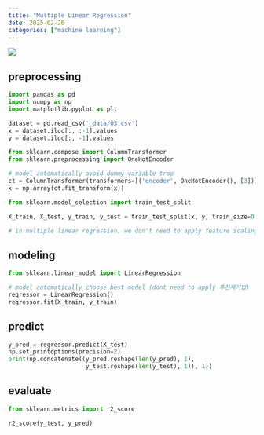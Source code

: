 ```yaml
---
title: "Multiple Linear Regression"
date: 2025-02-26
categories: ["machine learning"]
---
```


![](/img/stat-thumb.jpg){.post-thumbnail}

## preprocessing

```python
import pandas as pd
import numpy as np
import matplotlib.pyplot as plt

dataset = pd.read_csv('_data/03.csv')
x = dataset.iloc[:, :-1].values
y = dataset.iloc[:, -1].values
```

```python
from sklearn.compose import ColumnTransformer
from sklearn.preprocessing import OneHotEncoder

# model automatically avoid dummy variable trap
ct = ColumnTransformer(transformers=[('encoder', OneHotEncoder(), [3])], remainder='passthrough')
x = np.array(ct.fit_transform(x))

from sklearn.model_selection import train_test_split

X_train, X_test, y_train, y_test = train_test_split(x, y, train_size=0.2)

# in multiple linear regression, we don't need to apply feature scaling
```

## modeling

```python
from sklearn.linear_model import LinearRegression

# model automatically choose best model (dont need to apply 후진제거법)
regressor = LinearRegression()
regressor.fit(X_train, y_train)
```

## predict

```python
y_pred = regressor.predict(X_test)
np.set_printoptions(precision=2)
print(np.concatenate((y_pred.reshape(len(y_pred), 1), 
                      y_test.reshape(len(y_test), 1)), 1))
```

## evaluate

```python
from sklearn.metrics import r2_score

r2_score(y_test, y_pred)
```

